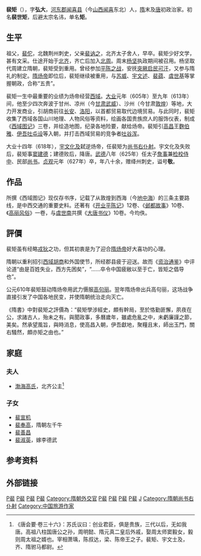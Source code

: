 '''裴矩'''（{{bd|547年||627年|catIdx=P裴}}），字'''弘大'''，[[河東郡_(中國)|河东郡]][[闻喜县|闻喜县]]（今[[山西|山西]][[闻喜|闻喜]]东北）人，[[隋朝|隋]]末及[[唐朝|唐]]初政治家。初名'''裴世矩'''，后避太宗名讳，单名'''矩'''。

==生平==
祖父，[[裴佗|裴佗]]，北魏荆州刺史，父亲[[裴讷之|裴讷之]]，北齐太子舍人，早卒。裴矩少好文学，甚有文采。仕途开始于[[北齐|北齐]]，齐亡后加入[[北周|北周]]。周末[[杨坚|杨坚]]执政期间被召用。杨坚取代周建立隋朝，裴矩受到重用。曾经参加[[隋滅陳之戰|平陈之战]]，安抚[[突厥|突厥]][[启民可汗|启民可汗]]，又参与隋礼的制定。[[隋炀帝|隋炀帝]]即位后，裴矩继续被重用，与[[苏威|苏威]]、[[宇文述|宇文述]]、[[裴蕴|裴蕴]]、[[虞世基|虞世基]]等掌握朝政，合称“五贵”。

裴矩一生中最重要的业绩为炀帝经营[[西域|西域]]。[[大业|大业]]元年（605年）至九年（613年）间，他至少四次奔波于甘州、凉州（今[[甘肃|甘肃]][[武威|武威]]）、沙州（今甘肃[[敦煌|敦煌]]）等地，大力开发商业，引胡商前往[[长安|长安]]、[[洛阳|洛阳]]，以首都贸易取代边境贸易。与此同时，裴矩收集了西域各国山川地理、人物风俗等资料，绘画各国贵族庶人的服饰仪表，制成《[[西域图记|西域图记]]》三卷，并绘造地图，纪录各地险要，献给炀帝。裴矩引[[高昌|高昌]]王[[麴伯雅|麴伯雅]]、[[伊吾|伊吾]][[吐屯设|吐屯设]]等入朝，并打击西域贸易的竞争者[[吐谷浑|吐谷浑]]。

大业十四年（618年），[[宇文化及|宇文化及]]弑逆炀帝，任裴矩为[[尚书右仆射|尚书右仆射]]。宇文化及失败后，裴矩事[[窦建德|窦建德]]；建德败后，降唐。[[武德|武德]]八年（625年）任太子[[詹事|詹事]]兼[[检校|检校]][[侍中|侍中]]、民部[[尚书|尚书]]。[[贞观_(唐朝)|贞观]]元年（627年）卒，年八十余，赠绛州刺史，谥号'''敬'''。

==作品==
所撰《西域图记》现仅存书序，记载了从敦煌到西海（今[[地中海|地中海]]）的三条主要路线，是中西交通的重要史料。还著有《[[开业平陈记|开业平陈记]]》12卷、《[[邺都故事|邺都故事]]》10卷、《[[高丽风俗|高丽风俗]]》一卷，与[[虞世南|虞世南]]共撰《[[大唐书仪|大唐书仪]]》10卷。今均佚。

==評價==
裴矩虽有经略[[戎狄|戎狄]]之功，但其初衷是为了迎合[[隋炀帝|隋炀帝]]好大喜功的心理。

隋朝以重利招引[[西域|西域]][[胡商|胡商]]和外国使节，所经郡县疲于迎送。故而《[[资治通鉴|资治通鉴]]》中评论道“由是百姓失业，西方先困矣”，“……卒令中国疲敝以至于亡，皆矩之倡导也”。

公元610年裴矩鼓动隋炀帝用武力慑服[[高句丽|高句丽]]。翌年隋炀帝出兵高句丽，这场战争直接引发了中国各地民变，并使隋朝统治走向灭亡。

《隋書》中對裴矩之評價為：“裴矩學涉經史，頗有幹局，至於恪勤匪懈，夙夜在公，求諸古人，殆未之有。與聞政事，多曆歲年，雖處危亂之中，未虧廉謹之節，美矣。然承望風旨，與時消息，使高昌入朝，伊吾獻地，聚糧且末，師出玉門，關右騷然，頗亦矩之由也。”

==家庭==
===夫人===
*[[渤海高氏|渤海高氏]]，北齐公主<ref>《唐会要·卷三十六》：苏氏议曰：创业君臣，俱是贵族，三代以后，无如我唐。高祖八柱国唐公之孙，周明懿、隋元真二皇后外戚，娶周太师窦毅女，毅则周太祖之婿也。宰相萧瑀，陈叔达，梁、陈帝王之子。裴矩、宇文士及，齐、隋驸马都尉。</ref>

===子女===
*[[裴宣机|裴宣机]]	
*[[裴奉高|裴奉高]]，隋朝左千牛
*[[裴善昌|裴善昌]]	
*[[裴淑英|裴淑英]]，嫁李德武

==参考资料==
{{reflist}}

==外部链接==
{{wikisource|隋書/卷67}}
{{Wikiquote}}
{{start box}}
{{s-before|[[苏威|苏威]]}}
{{s-title|[[隋朝|隋朝]][[尚书右仆射|尚书右仆射]]（杨浩政权）|618年}}
{{s-after|末任<br />唐朝：[[裴寂|裴寂]]}}
{{end box}}

[[Category:南北朝政治人物|P裴]]
[[Category:北齊人|P裴]]
[[Category:北周人|P裴]]
[[Category:隋朝政治人物|P裴]]
[[Category:隋朝外交官|Category:隋朝外交官]]
[[Category:唐朝宰相|P裴]]
[[Category:中国地理学家|P裴]]
[[Category:中国地图制作者|P裴]]
[[Category:闻喜人|P裴]]
[[Category:河东裴氏|J]]
[[Category:隋朝尚书右仆射|Category:隋朝尚书右仆射]]
[[Category:中国旅游作家|Category:中国旅游作家]]